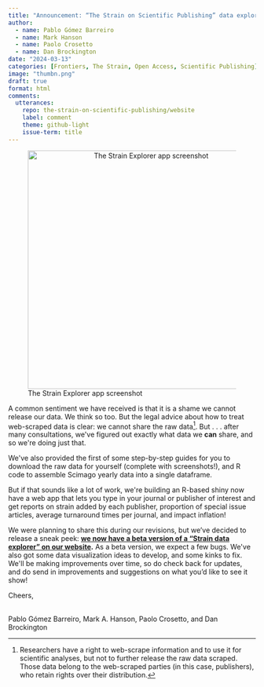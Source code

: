 ```yaml
---
title: "Announcement: “The Strain on Scientific Publishing” data explorer!"
author:
  - name: Pablo Gómez Barreiro
  - name: Mark Hanson
  - name: Paolo Crosetto
  - name: Dan Brockington
date: "2024-03-13"
categories: [Frontiers, The Strain, Open Access, Scientific Publishing]
image: "thumbn.png"
draft: true
format: html
comments:
  utterances: 
    repo: the-strain-on-scientific-publishing/website
    label: comment
    theme: github-light
    issue-term: title
---
```


![The Strain Explorer app screenshot](thumbn.png){style="text-align: center;" fig-align="center" width="486"}

A common sentiment we have received is that it is a shame we cannot release our data. We think so too. But the legal advice about how to treat web-scraped data is clear: we cannot share the raw data[^1]. But . . . after many consultations, we\'ve figured out exactly what data we **can** share, and so we\'re doing just that.

[^1]: Researchers have a right to web-scrape information and to use it for scientific analyses, but not to further release the raw data scraped. Those data belong to the web-scraped parties (in this case, publishers), who retain rights over their distribution.

We\'ve also provided the first of some step-by-step guides for you to download the raw data for yourself (complete with screenshots!), and R code to assemble Scimago yearly data into a single dataframe.

But if that sounds like a lot of work, we\'re building an R-based shiny now have a web app that lets you type in your journal or publisher of interest and get reports on strain added by each publisher, proportion of special issue articles, average turnaround times per journal, and impact inflation!

We were planning to share this during our revisions, but we've decided to release a sneak peek: [**we now have a beta version of a "Strain data explorer" on our website**](https://pagoba.shinyapps.io/strain_explorer/)**.** As a beta version, we expect a few bugs. We\'ve also got some data visualization ideas to develop, and some kinks to fix. We\'ll be making improvements over time, so do check back for updates, and do send in improvements and suggestions on what you'd like to see it show!

Cheers,

\
Pablo Gómez Barreiro, Mark A. Hanson, Paolo Crosetto, and Dan Brockington
